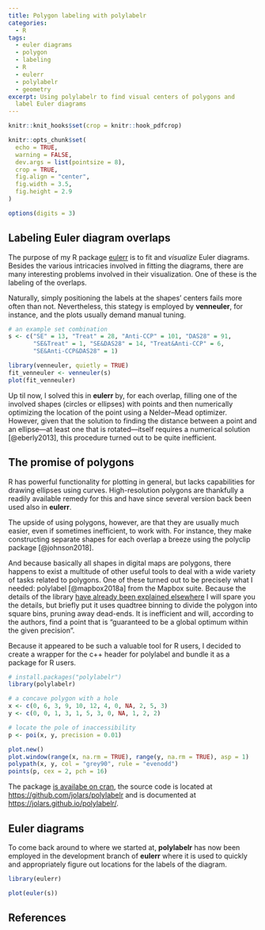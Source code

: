 ```yaml
---
title: Polygon labeling with polylabelr
categories:
  - R
tags:
  - euler diagrams
  - polygon
  - labeling
  - R
  - eulerr
  - polylabelr
  - geometry
excerpt: Using polylabelr to find visual centers of polygons and
  label Euler diagrams
---
```


```r
knitr::knit_hooks$set(crop = knitr::hook_pdfcrop)

knitr::opts_chunk$set(
  echo = TRUE,
  warning = FALSE,
  dev.args = list(pointsize = 8),
  crop = TRUE,
  fig.align = "center",
  fig.width = 3.5,
  fig.height = 2.9
)

options(digits = 3)
```

## Labeling Euler diagram overlaps

The purpose of my R package [eulerr](https://github.com/jolars/eulerr)
is to fit and *visualize* Euler diagrams. Besides the various intricacies 
involved in fitting the diagrams, there are many interesting
problems involved in their visualization. One of these is the labeling of the 
overlaps.

Naturally, simply positioning the labels at the shapes' centers
fails more often than not. Nevertheless, this stategy is employed by
**venneuler**, for instance, and the plots usually demand
manual tuning.

```r
# an example set combination
s <- c("SE" = 13, "Treat" = 28, "Anti-CCP" = 101, "DAS28" = 91,
       "SE&Treat" = 1, "SE&DAS28" = 14, "Treat&Anti-CCP" = 6,
       "SE&Anti-CCP&DAS28" = 1)

library(venneuler, quietly = TRUE)
fit_venneuler <- venneuler(s)
plot(fit_venneuler)
```

Up til now, I solved this in **eulerr** by, for each overlap,
filling one of the involved shapes (circles or ellipses) with points
and then numerically optimizing the location of the point using a
Nelder--Mead optimizer. However, given that the solution to
finding the distance between a point and an ellipse---at least one that
is rotated---itself requires a numerical solution [@eberly2013], this procedure
turned out to be quite inefficient.

## The promise of polygons

R has powerful functionality for plotting in general, but lacks 
capabilities for drawing ellipses using curves. High-resolution 
polygons are thankfully a readily available remedy for this and have
since several version back been used also in **eulerr**. 

The upside of using polygons, however, are that they are usually
much easier, even if sometimes inefficient,
to work with. For instance, they make constructing separate shapes
for each overlap a breeze using the polyclip package [@johnson2018].

And because basically all shapes in digital maps are polygons,
there happens to exist a multitude of other useful tools to deal with
a wide variety of tasks related to polygons. One of these turned out
to be precisely what I needed: polylabel [@mapbox2018a] from the Mapbox suite.
Because the details of the library
[have already been explained elsewhere](https://blog.mapbox.com/a-new-algorithm-for-finding-a-visual-center-of-a-polygon-7c77e6492fbc)
I will spare you the details, but briefly put it uses quadtree
binning to divide the polygon into square bins, pruning away dead-ends.
It is inefficient and will, according to the authors, find
a point that is "guaranteed to be a global optimum within the given precision".

Because it appeared to be such a valuable tool for R users, I decided
to create a wrapper for the c++ header for polylabel and bundle it as a package for R users.

```r
# install.packages("polylabelr")
library(polylabelr)

# a concave polygon with a hole
x <- c(0, 6, 3, 9, 10, 12, 4, 0, NA, 2, 5, 3)
y <- c(0, 0, 1, 3, 1, 5, 3, 0, NA, 1, 2, 2)

# locate the pole of inaccessibility
p <- poi(x, y, precision = 0.01)

plot.new()
plot.window(range(x, na.rm = TRUE), range(y, na.rm = TRUE), asp = 1)
polypath(x, y, col = "grey90", rule = "evenodd")
points(p, cex = 2, pch = 16)
```

The package [is availabe on cran](https://CRAN.R-project.org/package=polylabelr),
the source code is located at <https://github.com/jolars/polylabelr> and
is documented at <https://jolars.github.io/polylabelr/>.

## Euler diagrams

To come back around to where we started at, **polylabelr** has now been
employed in the development branch 
of **eulerr** where it is used to quickly and appropriately 
figure out locations for the labels of the diagram.

```r
library(eulerr)

plot(euler(s))
```

## References
